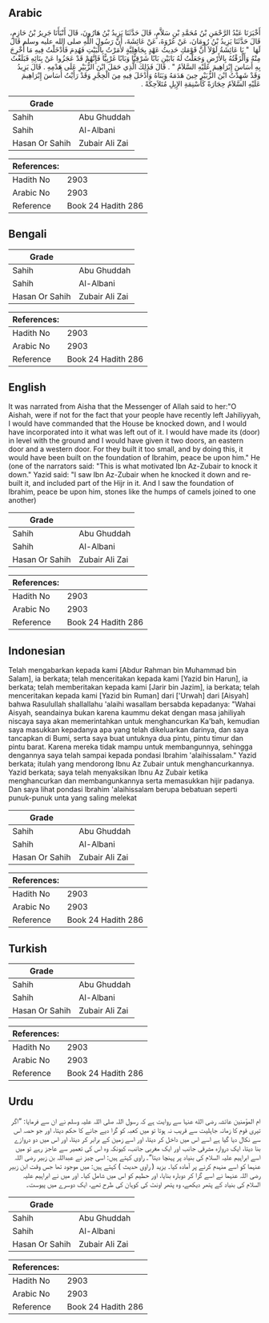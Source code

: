 ## Arabic


<div dir="rtl" lang="ar" style={{fontSize:'larger',backgroundColor:'#f8f9fa',padding:20}}>
أَخْبَرَنَا عَبْدُ الرَّحْمَنِ بْنُ مُحَمَّدِ بْنِ سَلاَّمٍ، قَالَ حَدَّثَنَا يَزِيدُ بْنُ هَارُونَ، قَالَ أَنْبَأَنَا جَرِيرُ بْنُ حَازِمٍ، قَالَ حَدَّثَنَا يَزِيدُ بْنُ رُومَانَ، عَنْ عُرْوَةَ، عَنْ عَائِشَةَ، أَنَّ رَسُولَ اللَّهِ صلى الله عليه وسلم قَالَ لَهَا ‏ "‏ يَا عَائِشَةُ لَوْلاَ أَنَّ قَوْمَكِ حَدِيثُ عَهْدٍ بِجَاهِلِيَّةٍ لأَمَرْتُ بِالْبَيْتِ فَهُدِمَ فَأَدْخَلْتُ فِيهِ مَا أُخْرِجَ مِنْهُ وَأَلْزَقْتُهُ بِالأَرْضِ وَجَعَلْتُ لَهُ بَابَيْنِ بَابًا شَرْقِيًّا وَبَابًا غَرْبِيًّا فَإِنَّهُمْ قَدْ عَجَزُوا عَنْ بِنَائِهِ فَبَلَغْتُ بِهِ أَسَاسَ إِبْرَاهِيمَ عَلَيْهِ السَّلاَمُ ‏"‏ ‏.‏ قَالَ فَذَلِكَ الَّذِي حَمَلَ ابْنَ الزُّبَيْرِ عَلَى هَدْمِهِ ‏.‏ قَالَ يَزِيدُ وَقَدْ شَهِدْتُ ابْنَ الزُّبَيْرِ حِينَ هَدَمَهُ وَبَنَاهُ وَأَدْخَلَ فِيهِ مِنَ الْحِجْرِ وَقَدْ رَأَيْتُ أَسَاسَ إِبْرَاهِيمَ عَلَيْهِ السَّلاَمُ حِجَارَةً كَأَسْنِمَةِ الإِبِلِ مُتَلاَحِكَةً ‏.‏
</div>
<div style={{backgroundColor:'#f8f9fa',padding:20, marginBottom: 10}}><table> <thead> <tr> <th>Grade</th> <th></th> </tr> </thead> <tbody> <tr><td>Sahih</td><td>Abu Ghuddah</td></tr><tr><td>Sahih</td><td>Al-Albani</td></tr><tr><td>Hasan Or Sahih</td><td>Zubair Ali Zai</td></tr></tbody></table><table> <thead> <tr> <th>References:</th> <th></th> </tr> </thead> <tbody><tr><td>Hadith No</td><td>2903</td></tr><tr><td>Arabic No</td><td>2903</td></tr><tr><td>Reference</td><td>Book 24 Hadith 286</td></tr></tbody></table></div>

## Bengali


<div dir="ltr" lang="bn" style={{fontSize:'larger',backgroundColor:'#f8f9fa',padding:20}}>

</div>
<div style={{backgroundColor:'#f8f9fa',padding:20, marginBottom: 10}}><table> <thead> <tr> <th>Grade</th> <th></th> </tr> </thead> <tbody> <tr><td>Sahih</td><td>Abu Ghuddah</td></tr><tr><td>Sahih</td><td>Al-Albani</td></tr><tr><td>Hasan Or Sahih</td><td>Zubair Ali Zai</td></tr></tbody></table><table> <thead> <tr> <th>References:</th> <th></th> </tr> </thead> <tbody><tr><td>Hadith No</td><td>2903</td></tr><tr><td>Arabic No</td><td>2903</td></tr><tr><td>Reference</td><td>Book 24 Hadith 286</td></tr></tbody></table></div>

## English


<div dir="ltr" lang="en" style={{fontSize:'larger',backgroundColor:'#f8f9fa',padding:20}}>
It was narrated from Aisha that the Messenger of Allah said to her:"O Aishah, were if not for the fact that your people have recently left Jahiliyyah, I would have commanded that the House be knocked down, and I would have incorporated into it what was left out of it. I would have made its (door) in level with the ground and I would have given it two doors, an eastern door and a western door. For they built it too small, and by doing this, it would have been built on the foundation of Ibrahim, peace be upon him." He (one of the narrators said: "This is what motivated Ibn Az-Zubair to knock it down." Yazid said: "I saw Ibn Az-Zubair when he knocked it down and rebuilt it, and included part of the Hijr in it. And I saw the foundation of Ibrahim, peace be upon him, stones like the humps of camels joined to one another)
</div>
<div style={{backgroundColor:'#f8f9fa',padding:20, marginBottom: 10}}><table> <thead> <tr> <th>Grade</th> <th></th> </tr> </thead> <tbody> <tr><td>Sahih</td><td>Abu Ghuddah</td></tr><tr><td>Sahih</td><td>Al-Albani</td></tr><tr><td>Hasan Or Sahih</td><td>Zubair Ali Zai</td></tr></tbody></table><table> <thead> <tr> <th>References:</th> <th></th> </tr> </thead> <tbody><tr><td>Hadith No</td><td>2903</td></tr><tr><td>Arabic No</td><td>2903</td></tr><tr><td>Reference</td><td>Book 24 Hadith 286</td></tr></tbody></table></div>

## Indonesian


<div dir="ltr" lang="id" style={{fontSize:'larger',backgroundColor:'#f8f9fa',padding:20}}>
Telah mengabarkan kepada kami [Abdur Rahman bin Muhammad bin Salam], ia berkata; telah menceritakan kepada kami [Yazid bin Harun], ia berkata; telah memberitakan kepada kami [Jarir bin Jazim], ia berkata; telah menceritakan kepada kami [Yazid bin Ruman] dari ['Urwah] dari [Aisyah] bahwa Rasulullah shallallahu 'alaihi wasallam bersabda kepadanya: "Wahai Aisyah, seandainya bukan karena kaummu dekat dengan masa jahiliyah niscaya saya akan memerintahkan untuk menghancurkan Ka'bah, kemudian saya masukkan kepadanya apa yang telah dikeluarkan darinya, dan saya tancapkan di Bumi, serta saya buat untuknya dua pintu, pintu timur dan pintu barat. Karena mereka tidak mampu untuk membangunnya, sehingga dengannya saya telah sampai kepada pondasi Ibrahim 'alaihissalam." Yazid berkata; itulah yang mendorong Ibnu Az Zubair untuk menghancurkannya. Yazid berkata; saya telah menyaksikan Ibnu Az Zubair ketika menghancurkan dan membangunkannya serta memasukkan hijir padanya. Dan saya lihat pondasi Ibrahim 'alaihissalam berupa bebatuan seperti punuk-punuk unta yang saling melekat
</div>
<div style={{backgroundColor:'#f8f9fa',padding:20, marginBottom: 10}}><table> <thead> <tr> <th>Grade</th> <th></th> </tr> </thead> <tbody> <tr><td>Sahih</td><td>Abu Ghuddah</td></tr><tr><td>Sahih</td><td>Al-Albani</td></tr><tr><td>Hasan Or Sahih</td><td>Zubair Ali Zai</td></tr></tbody></table><table> <thead> <tr> <th>References:</th> <th></th> </tr> </thead> <tbody><tr><td>Hadith No</td><td>2903</td></tr><tr><td>Arabic No</td><td>2903</td></tr><tr><td>Reference</td><td>Book 24 Hadith 286</td></tr></tbody></table></div>

## Turkish


<div dir="ltr" lang="tr" style={{fontSize:'larger',backgroundColor:'#f8f9fa',padding:20}}>

</div>
<div style={{backgroundColor:'#f8f9fa',padding:20, marginBottom: 10}}><table> <thead> <tr> <th>Grade</th> <th></th> </tr> </thead> <tbody> <tr><td>Sahih</td><td>Abu Ghuddah</td></tr><tr><td>Sahih</td><td>Al-Albani</td></tr><tr><td>Hasan Or Sahih</td><td>Zubair Ali Zai</td></tr></tbody></table><table> <thead> <tr> <th>References:</th> <th></th> </tr> </thead> <tbody><tr><td>Hadith No</td><td>2903</td></tr><tr><td>Arabic No</td><td>2903</td></tr><tr><td>Reference</td><td>Book 24 Hadith 286</td></tr></tbody></table></div>

## Urdu


<div dir="rtl" lang="ur" style={{fontSize:'larger',backgroundColor:'#f8f9fa',padding:20}}>
ام المؤمنین عائشہ رضی الله عنہا سے روایت ہے کہ رسول اللہ صلی اللہ علیہ وسلم نے ان سے فرمایا: ”اگر تیری قوم کا زمانہ جاہلیت سے قریب نہ ہوتا تو میں کعبہ کو گرا دیے جانے کا حکم دیتا، اور جو حصہ اس سے نکال دیا گیا ہے اسے اس میں داخل کر دیتا، اور اسے زمین کے برابر کر دیتا، اور اس میں دو دروازے بنا دیتا، ایک دروازہ مشرقی جانب اور ایک مغربی جانب، کیونکہ وہ اس کی تعمیر سے عاجز رہے تو میں اسے ابراہیم علیہ السلام کی بنیاد پر پہنچا دیتا“۔ راوی کہتے ہیں: اسی چیز نے عبداللہ بن زبیر رضی اللہ عنہما کو اسے منہدم کرنے پر آمادہ کیا۔ یزید ( راوی حدیث ) کہتے ہیں: میں موجود تھا جس وقت ابن زبیر رضی اللہ عنہما نے اسے گرا کر دوبارہ بنایا، اور حطیم کو اس میں شامل کیا۔ اور میں نے ابراہیم علیہ السلام کی بنیاد کے پتھر دیکھے، وہ پتھر اونٹ کی کوہان کی طرح تھے، ایک دوسرے میں پیوست۔
</div>
<div style={{backgroundColor:'#f8f9fa',padding:20, marginBottom: 10}}><table> <thead> <tr> <th>Grade</th> <th></th> </tr> </thead> <tbody> <tr><td>Sahih</td><td>Abu Ghuddah</td></tr><tr><td>Sahih</td><td>Al-Albani</td></tr><tr><td>Hasan Or Sahih</td><td>Zubair Ali Zai</td></tr></tbody></table><table> <thead> <tr> <th>References:</th> <th></th> </tr> </thead> <tbody><tr><td>Hadith No</td><td>2903</td></tr><tr><td>Arabic No</td><td>2903</td></tr><tr><td>Reference</td><td>Book 24 Hadith 286</td></tr></tbody></table></div>